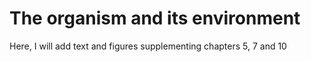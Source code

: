 # The organism and its environment

Here, I will add text and figures supplementing chapters 5, 7 and 10
